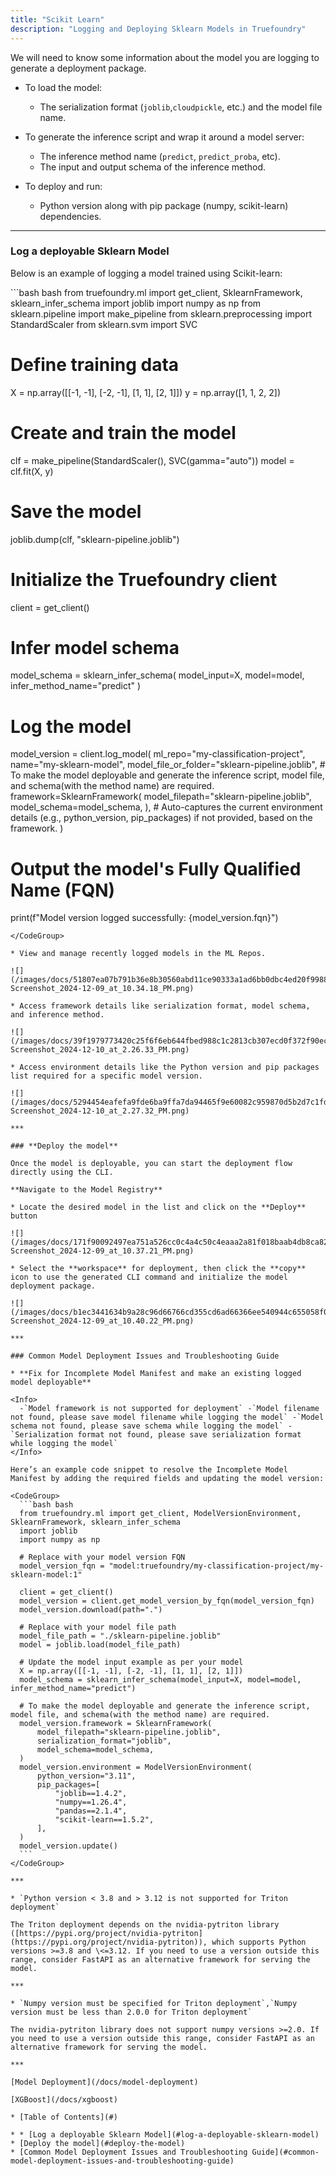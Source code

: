 ```yaml
---
title: "Scikit Learn"
description: "Logging and Deploying Sklearn Models in Truefoundry"
---
```


We will need to know some information about the model you are logging to generate a deployment package.

* To load the model:
  * The serialization format (`joblib`,`cloudpickle`, etc.) and the model file name.

* To generate the inference script and wrap it around a model server:

  * The inference method name (`predict`, `predict_proba`, etc).
  * The input and output schema of the inference method.

* To deploy and run:
  * Python version along with pip package (numpy, scikit-learn) dependencies.

***

### **Log a deployable Sklearn Model**

Below is an example of logging a model trained using Scikit-learn:

<CodeGroup>
  ```bash bash
  from truefoundry.ml import get_client, SklearnFramework, sklearn_infer_schema
  import joblib
  import numpy as np
  from sklearn.pipeline import make_pipeline
  from sklearn.preprocessing import StandardScaler
  from sklearn.svm import SVC

  # Define training data
  X = np.array([[-1, -1], [-2, -1], [1, 1], [2, 1]])
  y = np.array([1, 1, 2, 2])

  # Create and train the model
  clf = make_pipeline(StandardScaler(), SVC(gamma="auto"))
  model = clf.fit(X, y)

  # Save the model
  joblib.dump(clf, "sklearn-pipeline.joblib")

  # Initialize the Truefoundry client
  client = get_client()

  # Infer model schema
  model_schema = sklearn_infer_schema(
      model_input=X, model=model, infer_method_name="predict"
  )

  # Log the model
  model_version = client.log_model(
      ml_repo="my-classification-project",
      name="my-sklearn-model",
      model_file_or_folder="sklearn-pipeline.joblib",
      # To make the model deployable and generate the inference script, model file, and schema(with the method name) are required.
      framework=SklearnFramework(
          model_filepath="sklearn-pipeline.joblib",
          model_schema=model_schema,
      ),
      # Auto-captures the current environment details (e.g., python_version, pip_packages) if not provided, based on the framework.
  )

  # Output the model's Fully Qualified Name (FQN)
  print(f"Model version logged successfully: {model_version.fqn}")
  ```
</CodeGroup>

* View and manage recently logged models in the ML Repos.

![](/images/docs/51807ea07b791b36e8b30560abd11ce90333a1ad6bb0dbc4ed20f9988fef998b-Screenshot_2024-12-09_at_10.34.18_PM.png)

* Access framework details like serialization format, model schema, and inference method.

![](/images/docs/39f1979773420c25f6f6eb644fbed988c1c2813cb307ecd0f372f90ec13eb49d-Screenshot_2024-12-10_at_2.26.33_PM.png)

* Access environment details like the Python version and pip packages list required for a specific model version.

![](/images/docs/5294454eafefa9fde6ba9ffa7da94465f9e60082c959870d5b2d7c1fd32453c3-Screenshot_2024-12-10_at_2.27.32_PM.png)

***

### **Deploy the model**

Once the model is deployable, you can start the deployment flow directly using the CLI.

**Navigate to the Model Registry**

* Locate the desired model in the list and click on the **Deploy** button

![](/images/docs/171f90092497ea751a526cc0c4a4c50c4eaaa2a81f018baab4db8ca8288fbd71-Screenshot_2024-12-09_at_10.37.21_PM.png)

* Select the **workspace** for deployment, then click the **copy** icon to use the generated CLI command and initialize the model deployment package.

![](/images/docs/b1ec3441634b9a28c96d66766cd355cd6ad66366ee540944c655058f03d13ace-Screenshot_2024-12-09_at_10.40.22_PM.png)

***

### Common Model Deployment Issues and Troubleshooting Guide

* **Fix for Incomplete Model Manifest and make an existing logged model deployable**

  <Info>
    -`Model framework is not supported for deployment` -`Model filename not found, please save model filename while logging the model` -`Model schema not found, please save schema while logging the model` -`Serialization format not found, please save serialization format while logging the model`
  </Info>

  Here’s an example code snippet to resolve the Incomplete Model Manifest by adding the required fields and updating the model version:

  <CodeGroup>
    ```bash bash
    from truefoundry.ml import get_client, ModelVersionEnvironment, SklearnFramework, sklearn_infer_schema
    import joblib
    import numpy as np

    # Replace with your model version FQN
    model_version_fqn = "model:truefoundry/my-classification-project/my-sklearn-model:1"

    client = get_client()
    model_version = client.get_model_version_by_fqn(model_version_fqn)
    model_version.download(path=".")

    # Replace with your model file path
    model_file_path = "./sklearn-pipeline.joblib"
    model = joblib.load(model_file_path)

    # Update the model input example as per your model
    X = np.array([[-1, -1], [-2, -1], [1, 1], [2, 1]])
    model_schema = sklearn_infer_schema(model_input=X, model=model, infer_method_name="predict")

    # To make the model deployable and generate the inference script, model file, and schema(with the method name) are required.
    model_version.framework = SklearnFramework(
        model_filepath="sklearn-pipeline.joblib",
        serialization_format="joblib",
        model_schema=model_schema,
    )
    model_version.environment = ModelVersionEnvironment(
        python_version="3.11",
        pip_packages=[
            "joblib==1.4.2",
            "numpy==1.26.4",
            "pandas==2.1.4",
            "scikit-learn==1.5.2",
        ],
    )
    model_version.update()
    ```
  </CodeGroup>

***

* `Python version < 3.8 and > 3.12 is not supported for Triton deployment`

  The Triton deployment depends on the nvidia-pytriton library ([https://pypi.org/project/nvidia-pytriton](https://pypi.org/project/nvidia-pytriton)), which supports Python versions >=3.8 and \<=3.12. If you need to use a version outside this range, consider FastAPI as an alternative framework for serving the model.

***

* `Numpy version must be specified for Triton deployment`,`Numpy version must be less than 2.0.0 for Triton deployment`

  The nvidia-pytriton library does not support numpy versions >=2.0. If you need to use a version outside this range, consider FastAPI as an alternative framework for serving the model.

***

[Model Deployment](/docs/model-deployment)

[XGBoost](/docs/xgboost)

* [Table of Contents](#)

* * [Log a deployable Sklearn Model](#log-a-deployable-sklearn-model)
  * [Deploy the model](#deploy-the-model)
  * [Common Model Deployment Issues and Troubleshooting Guide](#common-model-deployment-issues-and-troubleshooting-guide)
